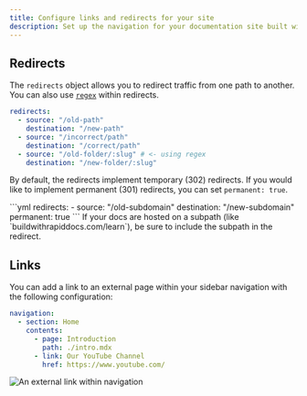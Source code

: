 ```yaml
---
title: Configure links and redirects for your site
description: Set up the navigation for your documentation site built with Rapiddocs Docs using the docs.yml file
---
```

## Redirects
The `redirects` object allows you to redirect traffic from one path to another. You can also use [`regex`](https://www.npmjs.com/package/path-to-regexp) within redirects. 
<CodeBlock title="docs.yml">
```yml
redirects:
  - source: "/old-path"
    destination: "/new-path"
  - source: "/incorrect/path"
    destination: "/correct/path"
  - source: "/old-folder/:slug" # <- using regex
    destination: "/new-folder/:slug"
```
</CodeBlock>

By default, the redirects implement temporary (302) redirects. If you would like to implement permanent (301) redirects, you can set `permanent: true`.

<CodeBlock title="docs.yml">
```yml
redirects:
  - source: "/old-subdomain"
    destination: "/new-subdomain"
    permanent: true
```
</CodeBlock>

<Note title="Subpaths">
If your docs are hosted on a subpath (like `buildwithrapiddocs.com/learn`), be sure to include the subpath in the redirect. 
</Note>

## Links

You can add a link to an external page within your sidebar navigation with the following configuration: 

```yaml title="docs.yml"
navigation: 
  - section: Home
    contents:
      - page: Introduction
        path: ./intro.mdx
      - link: Our YouTube Channel
        href: https://www.youtube.com/
```

<Frame>
<img src="./external-link.png" alt="An external link within navigation" />
</Frame>
